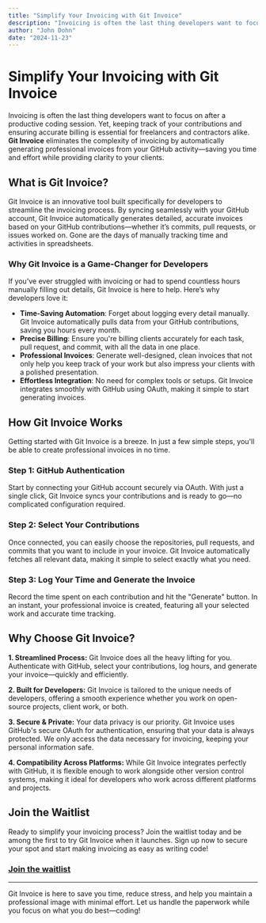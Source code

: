 ```yaml
---
title: "Simplify Your Invoicing with Git Invoice"
description: "Invoicing is often the last thing developers want to focus on after a productive coding session"
author: "John Dohn"
date: "2024-11-23"
---
```


# Simplify Your Invoicing with Git Invoice

Invoicing is often the last thing developers want to focus on after a productive coding session. Yet, keeping track of your contributions and ensuring accurate billing is essential for freelancers and contractors alike. **Git Invoice** eliminates the complexity of invoicing by automatically generating professional invoices from your GitHub activity—saving you time and effort while providing clarity to your clients.

## What is Git Invoice?

Git Invoice is an innovative tool built specifically for developers to streamline the invoicing process. By syncing seamlessly with your GitHub account, Git Invoice automatically generates detailed, accurate invoices based on your GitHub contributions—whether it’s commits, pull requests, or issues worked on. Gone are the days of manually tracking time and activities in spreadsheets.

### Why Git Invoice is a Game-Changer for Developers

If you’ve ever struggled with invoicing or had to spend countless hours manually filling out details, Git Invoice is here to help. Here’s why developers love it:

- **Time-Saving Automation**: Forget about logging every detail manually. Git Invoice automatically pulls data from your GitHub contributions, saving you hours every month.
- **Precise Billing**: Ensure you're billing clients accurately for each task, pull request, and commit, with all the data in one place.
- **Professional Invoices**: Generate well-designed, clean invoices that not only help you keep track of your work but also impress your clients with a polished presentation.
- **Effortless Integration**: No need for complex tools or setups. Git Invoice integrates smoothly with GitHub using OAuth, making it simple to start generating invoices.

## How Git Invoice Works

Getting started with Git Invoice is a breeze. In just a few simple steps, you'll be able to create professional invoices in no time.

### Step 1: GitHub Authentication

Start by connecting your GitHub account securely via OAuth. With just a single click, Git Invoice syncs your contributions and is ready to go—no complicated configuration required.

### Step 2: Select Your Contributions

Once connected, you can easily choose the repositories, pull requests, and commits that you want to include in your invoice. Git Invoice automatically fetches all relevant data, making it simple to select exactly what you need.

### Step 3: Log Your Time and Generate the Invoice

Record the time spent on each contribution and hit the "Generate" button. In an instant, your professional invoice is created, featuring all your selected work and accurate time tracking.

## Why Choose Git Invoice?

**1. Streamlined Process:** Git Invoice does all the heavy lifting for you. Authenticate with GitHub, select your contributions, log hours, and generate your invoice—quickly and efficiently.

**2. Built for Developers:** Git Invoice is tailored to the unique needs of developers, offering a smooth experience whether you work on open-source projects, client work, or both.

**3. Secure & Private:** Your data privacy is our priority. Git Invoice uses GitHub's secure OAuth for authentication, ensuring that your data is always protected. We only access the data necessary for invoicing, keeping your personal information safe.

**4. Compatibility Across Platforms:** While Git Invoice integrates perfectly with GitHub, it is flexible enough to work alongside other version control systems, making it ideal for developers who work across different platforms and projects.

## Join the Waitlist

Ready to simplify your invoicing process? Join the waitlist today and be among the first to try Git Invoice when it launches. Sign up now to secure your spot and start making invoicing as easy as writing code!

### [Join the waitlist](./..)

---

Git Invoice is here to save you time, reduce stress, and help you maintain a professional image with minimal effort. Let us handle the paperwork while you focus on what you do best—coding!
